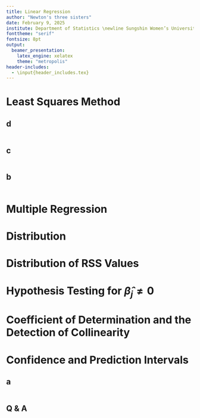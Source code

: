 ```yaml
---
title: Linear Regression
author: "Newton's three sisters"
date: February 9, 2025
institute: Department of Statistics \newline Sungshin Women’s University
fonttheme: "serif"
fontsize: 8pt
output:
  beamer_presentation:
    latex_engine: xelatex 
    theme: "metropolis"
header-includes:
  - \input{header_includes.tex}
---
```



# Least Squares Method

## d
```r

```

## c 
```r

```

## b
```r

```

# Multiple Regression

# Distribution

# Distribution of RSS Values

# Hypothesis Testing for $\hat{\beta}_j \ne 0$

# Coefficient of Determination and the Detection of Collinearity

# Confidence and Prediction Intervals

## a
```r

```
<!-- ##  -->
<!-- ```{r message=FALSE} -->
<!-- shinyApp(ui, server) -->
<!-- ``` -->


## Q & A

\begin{center}
  {\bf {\Huge Q \& A}}
\end{center}

## 

\begin{center}
  {\bf {\Huge Thank you :)}}
\end{center}

